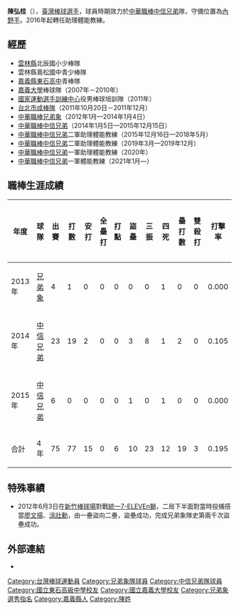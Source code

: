 {{Infobox CPBL player|
|name=陳弘桂|
|image=|
|width=300|
|position=一軍體能教練|
|team=中信兄弟|
|number=51|
|bats=右|
|throws=右|
|birthdate={{birth_date_and_age|1988|10|11|mf=y}}|
|birthplace={{TWN}}[[嘉義縣|嘉義縣]]|
|debutdate=4月25日
|debutyear=2012年
|debutteam=兄弟象
|statyear=2015年球季
|stat1label=打擊率
|stat1value=0.195
|stat2label=全壘打
|stat2value=0
|stat3label=打點
|stat3value=6
|stat4label=盜壘
|stat4value=10
|teams=<nowiki></nowiki> 
*[[兄弟象|兄弟象]]（2012年1月—2014年1月4日）
*[[中信兄弟|中信兄弟]]（2014年1月5日—2015年12月15日）
'''教練時期'''
*[[中信兄弟|中信兄弟]]二軍助理體能教練（2015年12月16日—2018年5月）
*[[中信兄弟|中信兄弟]]助理體能教練（2018年5月—2019年3月）
*[[中信兄弟|中信兄弟]]二軍助理體能教練（2019年3月—2019年12月）
*[[中信兄弟|中信兄弟]]一軍助理體能教練（2020年1月—）
|awards=<nowiki></nowiki>
*1次[[中華職棒總冠軍賽|總冠軍]]：2021
}}

'''陳弘桂'''（{{bd|1988年|10月11日}}），[[臺灣|臺灣]][[棒球|棒球]][[選手|選手]]，球員時期效力於[[中華職棒|中華職棒]][[中信兄弟|中信兄弟]]隊，守備位置為[[內野手|內野手]]。2016年起轉任助理體能教練。

==經歷==
*[[雲林縣|雲林縣]]北辰國小少棒隊 
*雲林縣蔦松國中青少棒隊 
*[[嘉義縣|嘉義縣]][[國立東石高級中學|東石高中]]青棒隊 
*[[嘉義大學|嘉義大學]]棒球隊（2007年－2010年） 
*[[國家運動選手訓練中心|國家運動選手訓練中心]]役男棒球培訓隊（2011年） 
*[[台北市成棒隊|台北市成棒隊]]（2011年10月20日－2011年12月） 
*[[中華職棒|中華職棒]][[兄弟象|兄弟象]]（2012年1月—2014年1月4日）
*[[中華職棒|中華職棒]][[中信兄弟|中信兄弟]]（2014年1月5日—2015年12月15日）
*[[中華職棒|中華職棒]][[中信兄弟|中信兄弟]]二軍助理體能教練（2015年12月16日—2018年5月）
*[[中華職棒|中華職棒]][[中信兄弟|中信兄弟]]二軍助理體能教練（2019年3月—2019年12月）
*[[中華職棒|中華職棒]][[中信兄弟|中信兄弟]]一軍助理體能教練（2020年）
*[[中華職棒|中華職棒]][[中信兄弟|中信兄弟]]一軍體能教練（2021年1月—）

==職棒生涯成績==
{|Border=1 WIDTH=800PX
|- align=center style="background:YELLOW" align=middle
!年度!!球隊!!出賽!!打數!!安打!!全壘打!!打點!!盜壘!!三振!!四死!!壘打數!!雙殺打!!打擊率!!上壘率!!長打率!!OPS
|- align=center style="color:black; background|- align=center
|2012年||[[兄弟象|兄弟象]]||42||57||13||0||6||6||15||9||17||3||0.228||0.298||0.333||0.631
|- align=center
|2013年||[[兄弟象|兄弟象]]||4||1||0||0||0||0||0||1||0||0||0.000||0.500||0.000||0.500
|- align=center
|2014年||[[中信兄弟|中信兄弟]]||23||19||2||0||0||3||8||1||2||0||0.105||0.150||0.105||0.255
|- align=center
|2015年||[[中信兄弟|中信兄弟]]||6||0||0||0||0||1||0||1||0||0||0.000||1.000||0.000||1.000
|- align=middle style="color:black; background-color:yellow"
!合計||4年||75||77||15||0||6||10||23||12||19||3||0.195||0.247||0.303||0.550
|}

==特殊事績==
*2012年6月3日在[[新竹棒球場|新竹棒球場]]對戰[[統一7-ELEVEn獅|統一7-ELEVEn獅]]，二局下半面對當時投捕搭當[[廖文揚|廖文揚]]、[[涂壯勳|涂壯勳]]，由一壘盜向二壘，盜壘成功，完成兄弟象隊史第兩千次盜壘成功。

==外部連結==
{{台灣棒球維基館}}
*{{中華職棒球員資料|id=E0I8|name=陳弘桂}}
{{中信兄弟隊球員名單}}
{{DEFAULTSORT:Chen Hung Kuel}}
[[Category:台灣棒球運動員|Category:台灣棒球運動員]]
[[Category:兄弟象隊球員|Category:兄弟象隊球員]]
[[Category:中信兄弟隊球員|Category:中信兄弟隊球員]]
[[Category:國立東石高級中學校友|Category:國立東石高級中學校友]]
[[Category:國立嘉義大學校友|Category:國立嘉義大學校友]]
[[Category:兄弟象選秀指名|Category:兄弟象選秀指名]]
[[Category:嘉義縣人|Category:嘉義縣人]]
[[Category:陳姓|Category:陳姓]]